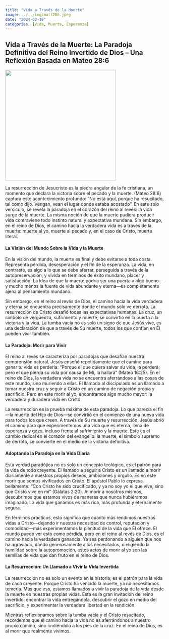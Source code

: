 ```yaml
---
title: "Vida a Travês de la Muerte"
image: ../../img/matt286.jpeg 
date: "2024-03-19"
categories: [Vida, Muerte, Esperanza]
---
```


## Vida a Través de la Muerte: La Paradoja Definitiva del Reino Invertido de Dios – Una Reflexión Basada en Mateo 28:6

![](../../img/matt286.jpeg){fig-align="center" width="350"}

La resurrección de Jesucristo es la piedra angular de la fe cristiana, un momento que declara la victoria sobre el pecado y la muerte. (Mateo 28:6) captura este acontecimiento profundo: “No está aquí, porque ha resucitado, tal como dijo. Vengan, vean el lugar donde estaba acostado”. En este solo versículo, se revela la paradoja en el corazón del reino al revés: la vida surge de la muerte. La misma noción de que la muerte pudiera producir vida contraviene todo instinto natural y expectativa mundana. Sin embargo, en el reino de Dios, el camino hacia la verdadera vida es a través de la muerte: muerte al yo, muerte al pecado y, en el caso de Cristo, muerte literal.

#### La Visión del Mundo Sobre la Vida y la Muerte

En la visión del mundo, la muerte es final y debe evitarse a toda costa. Representa pérdida, desesperación y el fin de la esperanza. La vida, en contraste, es algo a lo que se debe aferrar, perseguida a través de la autopreservación, y vivida en términos de éxito mundano, placer y satisfacción. La idea de que la muerte podría ser una puerta a algo bueno—y mucho menos la fuente de vida abundante y eterna—es completamente ajena al pensamiento mundano.

Sin embargo, en el reino al revés de Dios, el camino hacia la vida verdadera y eterna se encuentra precisamente donde el mundo solo ve derrota. La resurrección de Cristo desafió todas las expectativas humanas. La cruz, un símbolo de vergüenza, sufrimiento y muerte, se convirtió en la puerta a la victoria y la vida. La tumba vacía no es solo un signo de que Jesús vive, es una declaración de que a través de Su muerte, todos los que confían en Él pueden vivir también.

#### La Paradoja: Morir para Vivir

El reino al revés se caracteriza por paradojas que desafían nuestra comprensión natural. Jesús enseñó repetidamente que el camino para ganar tu vida es perderla: “Porque el que quiera salvar su vida, la perderá; pero el que pierda su vida por causa de Mí, la hallará” (Mateo 16:25). En el reino de Dios, la verdadera vida no se encuentra aferrándose a las cosas de este mundo, sino muriendo a ellas. El llamado al discipulado es un llamado a tomar nuestra cruz y seguir a Cristo en un camino de negación propia y sacrificio. Pero en este morir al yo, encontramos algo mucho mayor: la verdadera y duradera vida en Cristo.

La resurrección es la prueba máxima de esta paradoja. Lo que parecía el fin—la muerte del Hijo de Dios—se convirtió en el comienzo de una nueva vida para todos los que creen. A través de Su muerte y resurrección, Jesús abrió el camino para que experimentemos una vida que es eterna, llena de esperanza y gozo, incluso frente al sufrimiento y la muerte. Este es el cambio radical en el corazón del evangelio: la muerte, el símbolo supremo de derrota, se convierte en el medio de la victoria definitiva.

#### Adoptando la Paradoja en la Vida Diaria

Esta verdad paradójica no es solo un concepto teológico, es el patrón para la vida de todo creyente. El llamado a seguir a Cristo es un llamado a morir diariamente a nuestros propios deseos, ambiciones y orgullo. Es en este morir que somos vivificados en Cristo. El apóstol Pablo lo expresa bellamente: “Con Cristo he sido crucificado, y ya no soy yo el que vive, sino que Cristo vive en mí” (Gálatas 2:20). Al morir a nosotros mismos, descubrimos que estamos vivos de maneras que nunca hubiéramos imaginado. La vida que ganamos es más rica, más profunda y eternamente segura.

En términos prácticos, esto significa que cuanto más rendimos nuestras vidas a Cristo—dejando ir nuestra necesidad de control, reputación y comodidad—más experimentamos la plenitud de la vida que Él ofrece. El mundo puede ver esto como pérdida, pero en el reino al revés de Dios, es el camino hacia la verdadera ganancia. Ya sea perdonando a alguien que nos ha agraviado, dando generosamente a los necesitados, o eligiendo la humildad sobre la autopromoción, estos actos de morir al yo son las semillas de vida que dan fruto en el reino de Dios.

#### La Resurrección: Un Llamado a Vivir la Vida Invertida

La resurrección no es solo un evento en la historia; es el patrón para la vida de cada creyente. Porque Cristo ha vencido la muerte, ya no necesitamos temerla. Más que eso, estamos llamados a vivir la paradoja de la vida desde la muerte en nuestras propias vidas. Esta es la gran invitación del reino invertido: encontrar la vida entregándola, descubrir el gozo en medio del sacrificio, y experimentar la verdadera libertad en la rendición.

Mientras reflexionamos sobre la tumba vacía y el Cristo resucitado, recordemos que el camino hacia la vida no es aferrándonos a nuestro propio camino, sino rindiéndolo a los pies de la cruz. En el reino de Dios, es al morir que realmente vivimos.
